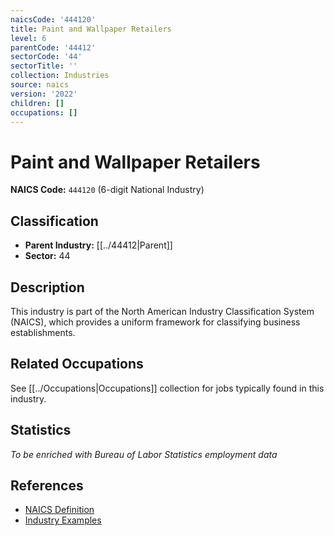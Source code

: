 ```yaml
---
naicsCode: '444120'
title: Paint and Wallpaper Retailers
level: 6
parentCode: '44412'
sectorCode: '44'
sectorTitle: ''
collection: Industries
source: naics
version: '2022'
children: []
occupations: []
---
```

# Paint and Wallpaper Retailers

**NAICS Code:** `444120` (6-digit National Industry)

## Classification

- **Parent Industry:** [[../44412|Parent]]
- **Sector:** 44

## Description

This industry is part of the North American Industry Classification System (NAICS), which provides a uniform framework for classifying business establishments.

## Related Occupations

See [[../Occupations|Occupations]] collection for jobs typically found in this industry.

## Statistics

*To be enriched with Bureau of Labor Statistics employment data*

## References

- [NAICS Definition](https://www.census.gov/naics/)
- [Industry Examples](https://www.census.gov/naics/2022NAICS/)
